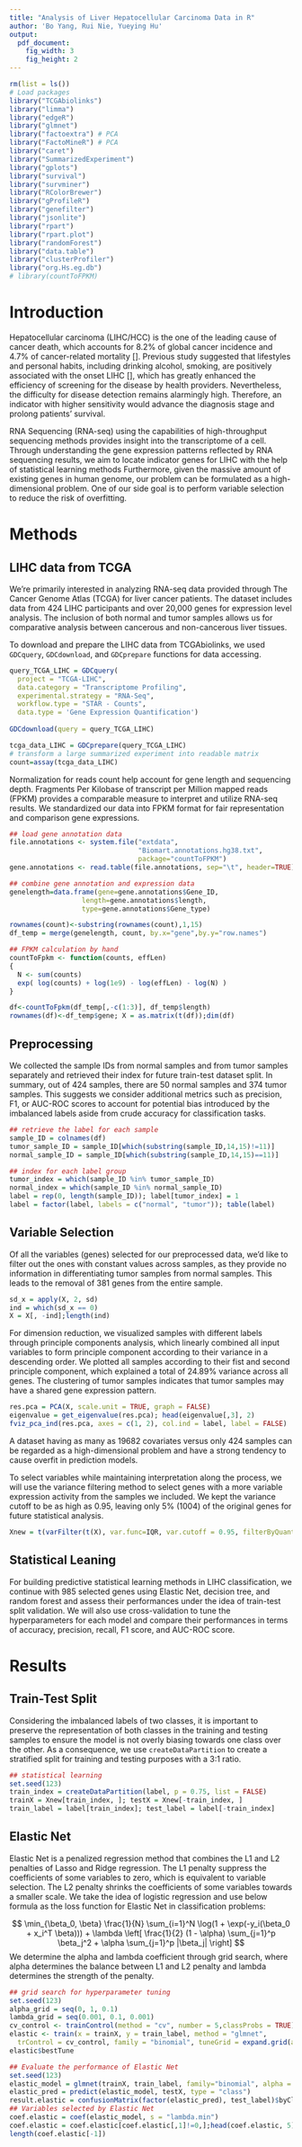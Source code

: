 ```yaml
---
title: "Analysis of Liver Hepatocellular Carcinoma Data in R"
author: 'Bo Yang, Rui Nie, Yueying Hu'
output: 
  pdf_document:
    fig_width: 3
    fig_height: 2
---
```



```r
rm(list = ls())
# Load packages
library("TCGAbiolinks")
library("limma")
library("edgeR")
library("glmnet")
library("factoextra") # PCA
library("FactoMineR") # PCA
library("caret")
library("SummarizedExperiment")
library("gplots")
library("survival")
library("survminer")
library("RColorBrewer")
library("gProfileR")
library("genefilter")
library("jsonlite")
library("rpart")
library("rpart.plot")
library("randomForest")
library("data.table")
library("clusterProfiler")
library("org.Hs.eg.db") 
# library(countToFPKM)
```


# Introduction

Hepatocellular carcinoma (LIHC/HCC) is the one of the leading cause of cancer death, which accounts for 8.2% of global cancer incidence and 4.7% of cancer-related
mortality []. Previous study suggested that lifestyles and personal habits, including drinking alcohol, smoking, are positively associated with the onset LIHC [], which has greatly enhanced the efficiency of screening for the disease by health providers. Nevertheless, the difficulty for disease detection remains alarmingly high. Therefore, an indicator with higher sensitivity would advance the diagnosis stage and prolong patients' survival.

RNA Sequencing (RNA-seq) using the capabilities of high-throughput sequencing methods provides insight into the transcriptome of a cell. Through understanding the gene expression patterns reflected by RNA sequencing results, we aim to locate indicator genes for LIHC with the help of statistical learning methods Furthermore, given the massive amount of existing genes in human genome, our problem can be formulated as a high-dimensional problem. One of our side goal is to perform variable selection to reduce the risk of overfitting.

# Methods

## LIHC data from TCGA

We're primarily interested in analyzing RNA-seq data provided through The Cancer Genome Atlas (TCGA) for liver cancer patients. The dataset includes data from 424 LIHC participants and over 20,000 genes for expression level analysis. The inclusion of both normal and tumor samples allows us for comparative analysis between cancerous and non-cancerous liver tissues.

To download and prepare the LIHC data from TCGAbiolinks, we used `GDCquery`, `GDCdownload`, and `GDCprepare` functions for data accessing.

```r
query_TCGA_LIHC = GDCquery(
  project = "TCGA-LIHC",
  data.category = "Transcriptome Profiling", 
  experimental.strategy = "RNA-Seq",
  workflow.type = "STAR - Counts",
  data.type = 'Gene Expression Quantification')
  
GDCdownload(query = query_TCGA_LIHC)

tcga_data_LIHC = GDCprepare(query_TCGA_LIHC)
# transform a large summarized experiment into readable matrix
count=assay(tcga_data_LIHC)
```

Normalization for reads count help account for gene length and sequencing depth. Fragments Per Kilobase of transcript per Million mapped reads (FPKM) provides a comparable measure to interpret and utilize RNA-seq results. We standardized our data into FPKM format for fair representation and comparison gene expressions.

```r
## load gene annotation data
file.annotations <- system.file("extdata",
                                "Biomart.annotations.hg38.txt", 
                                package="countToFPKM")
gene.annotations <- read.table(file.annotations, sep="\t", header=TRUE)

## combine gene annotation and expression data
genelength=data.frame(gene=gene.annotations$Gene_ID,
                  length=gene.annotations$length,
                  type=gene.annotations$Gene_type)

rownames(count)<-substring(rownames(count),1,15)
df_temp = merge(genelength, count, by.x="gene",by.y="row.names")

## FPKM calculation by hand
countToFpkm <- function(counts, effLen)
{
  N <- sum(counts)
  exp( log(counts) + log(1e9) - log(effLen) - log(N) )
}

df<-countToFpkm(df_temp[,-c(1:3)], df_temp$length)
rownames(df)<-df_temp$gene; X = as.matrix(t(df));dim(df)
```

## Preprocessing

We collected the sample IDs from normal samples and from tumor samples separately and retrieved their index for future train-test dataset split. In summary, out of 424 samples, there are 50 normal samples and 374 tumor samples. This suggests we consider additional metrics such as precision, F1, or AUC-ROC scores to account for potential bias introduced by the imbalanced labels aside from crude accuracy for classification tasks.

```r
## retrieve the label for each sample
sample_ID = colnames(df)
tumor_sample_ID = sample_ID[which(substring(sample_ID,14,15)!=11)]
normal_sample_ID = sample_ID[which(substring(sample_ID,14,15)==11)]

## index for each label group
tumor_index = which(sample_ID %in% tumor_sample_ID)
normal_index = which(sample_ID %in% normal_sample_ID)
label = rep(0, length(sample_ID)); label[tumor_index] = 1
label = factor(label, labels = c("normal", "tumor")); table(label)
```

## Variable Selection

Of all the variables (genes) selected for our preprocessed data, we'd like to filter out the ones with constant values across samples, as they provide no information in differentiating tumor samples from normal samples. This leads to the removal of 381 genes from the entire sample.

```r
sd_x = apply(X, 2, sd)
ind = which(sd_x == 0)
X = X[, -ind];length(ind)
```

For dimension reduction, we visualized samples with different labels through principle components analysis, which linearly combined all input variables to form principle component according to their variance in a descending order. We plotted all samples according to their fist and second principle component, which explained a total of 24.89% variance across all genes. The clustering of tumor samples indicates that tumor samples may have a shared gene expression pattern. 

```r
res.pca = PCA(X, scale.unit = TRUE, graph = FALSE)
eigenvalue = get_eigenvalue(res.pca); head(eigenvalue[,3], 2)
fviz_pca_ind(res.pca, axes = c(1, 2), col.ind = label, label = FALSE)
```

A dataset having as many as 19682 covariates versus only 424 samples can be regarded as a high-dimensional problem and have a strong tendency to cause overfit in prediction models. 

To select variables while maintaining interpretation along the process, we will use the variance filtering method to select genes with a more variable expression activity from the samples we included. We kept the variance cutoff to be as high as 0.95, leaving only 5% (1004) of the original genes for future statistical analysis.

```r
Xnew = t(varFilter(t(X), var.func=IQR, var.cutoff = 0.95, filterByQuantile = TRUE));dim(Xnew)
```

## Statistical Leaning

For building predictive statistical learning methods in LIHC classification, we continue with 985 selected genes using Elastic Net, decision tree, and random forest and assess their performances under the idea of train-test split validation. We will also use cross-validation to tune the hyperparameters for each model and compare their performances in terms of accuracy, precision, recall, F1 score, and AUC-ROC score.

# Results

## Train-Test Split

Considering the imbalanced labels of two classes, it is important to preserve the representation of both classes in the training and testing samples to ensure the model is not overly biasing towards one class over the other. As a consequence, we use `createDataPartition` to create a stratified split for training and testing purposes with a 3:1 ratio. 

```r
## statistical learning
set.seed(123)
train_index = createDataPartition(label, p = 0.75, list = FALSE)
trainX = Xnew[train_index, ]; testX = Xnew[-train_index, ]
train_label = label[train_index]; test_label = label[-train_index]
```

## Elastic Net

Elastic Net is a penalized regression method that combines the L1 and L2 penalties of Lasso and Ridge regression. The L1 penalty suppress the coefficients of some variables to zero, which is equivalent to variable selection. The L2 penalty shrinks the coefficients of some variables towards a smaller scale. We take the idea of logistic regression and use below formula as the loss function for Elastic Net in classification problems:

$$
\min_{\beta_0, \beta} \frac{1}{N} \sum_{i=1}^N \log(1 + \exp(-y_i(\beta_0 + x_i^T \beta))) + \lambda \left[ \frac{1}{2} (1 - \alpha) \sum_{j=1}^p \beta_j^2 + \alpha \sum_{j=1}^p |\beta_j| \right]
$$
We determine the alpha and lambda coefficient through grid search, where alpha determines the balance between L1 and L2 penalty and lambda determines the strength of the penalty.

```r
## grid search for hyperparameter tuning
set.seed(123)
alpha_grid = seq(0, 1, 0.1)
lambda_grid = seq(0.001, 0.1, 0.001)
cv_control <- trainControl(method = "cv", number = 5,classProbs = TRUE)
elastic <- train(x = trainX, y = train_label, method = "glmnet", 
  trControl = cv_control, family = "binomial", tuneGrid = expand.grid(alpha = alpha_grid, lambda = lambda_grid))
elastic$bestTune
```

```r
## Evaluate the performance of Elastic Net
set.seed(123)
elastic_model = glmnet(trainX, train_label, family="binomial", alpha = 0.2, lambda = 0.036)
elastic_pred = predict(elastic_model, testX, type = "class")
result.elastic = confusionMatrix(factor(elastic_pred), test_label)$byClass[c(1, 4, 5, 6, 7)]
## Variables selected by Elastic Net
coef.elastic = coef(elastic_model, s = "lambda.min")
coef.elastic = coef.elastic[coef.elastic[,1]!=0,];head(coef.elastic, 5)
length(coef.elastic[-1])
```

